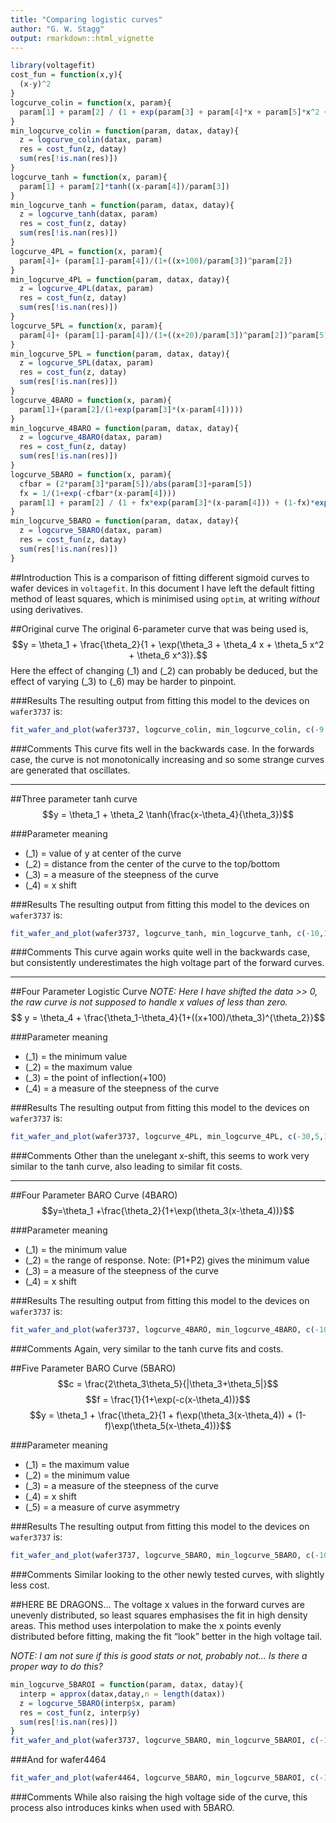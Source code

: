 ```yaml
---
title: "Comparing logistic curves"
author: "G. W. Stagg"
output: rmarkdown::html_vignette
---
```

<!--
%\VignetteEngine{knitr::rmarkdown}
%\VignetteIndexEntry{Comparing logistic curves}
-->
```r
library(voltagefit)
cost_fun = function(x,y){
  (x-y)^2
}
logcurve_colin = function(x, param){
  param[1] + param[2] / (1 + exp(param[3] + param[4]*x + param[5]*x^2 + param[6]*x^3))
}
min_logcurve_colin = function(param, datax, datay){
  z = logcurve_colin(datax, param)
  res = cost_fun(z, datay) 
  sum(res[!is.nan(res)])
}
logcurve_tanh = function(x, param){
  param[1] + param[2]*tanh((x-param[4])/param[3])
}
min_logcurve_tanh = function(param, datax, datay){
  z = logcurve_tanh(datax, param)
  res = cost_fun(z, datay) 
  sum(res[!is.nan(res)])
}
logcurve_4PL = function(x, param){
  param[4]+ (param[1]-param[4])/(1+((x+100)/param[3])^param[2])
}
min_logcurve_4PL = function(param, datax, datay){
  z = logcurve_4PL(datax, param)
  res = cost_fun(z, datay) 
  sum(res[!is.nan(res)])
}
logcurve_5PL = function(x, param){
  param[4]+ (param[1]-param[4])/(1+((x+20)/param[3])^param[2])^param[5]
}
min_logcurve_5PL = function(param, datax, datay){
  z = logcurve_5PL(datax, param)
  res = cost_fun(z, datay) 
  sum(res[!is.nan(res)])
}
logcurve_4BARO = function(x, param){
  param[1]+(param[2]/(1+exp(param[3]*(x-param[4]))))
}
min_logcurve_4BARO = function(param, datax, datay){
  z = logcurve_4BARO(datax, param)
  res = cost_fun(z, datay) 
  sum(res[!is.nan(res)])
}
logcurve_5BARO = function(x, param){
  cfbar = (2*param[3]*param[5])/abs(param[3]+param[5])
  fx = 1/(1+exp(-cfbar*(x-param[4])))
  param[1] + param[2] / (1 + fx*exp(param[3]*(x-param[4])) + (1-fx)*exp(param[5]*(x-param[4])))
}
min_logcurve_5BARO = function(param, datax, datay){
  z = logcurve_5BARO(datax, param)
  res = cost_fun(z, datay) 
  sum(res[!is.nan(res)])
}
```

##Introduction
This is a comparison of fitting different sigmoid curves to wafer devices in `voltagefit`. In this document I have left the default fitting method of least squares, which is minimised using `optim`, at writing *without* using derivatives.

##Original curve
The original 6-parameter curve that was being used is,
$$y = \theta_1 + \frac{\theta_2}{1 + \exp(\theta_3 + \theta_4 x + \theta_5 x^2 + \theta_6 x^3)}.$$
Here the effect of changing \(\theta_1\) and \(\theta_2\) can probably be deduced, but the effect of varying \(\theta_3\) to \(\theta_6\) may be harder to pinpoint.

###Results
The resulting output from fitting this model to the devices on `wafer3737` is:
```r
fit_wafer_and_plot(wafer3737, logcurve_colin, min_logcurve_colin, c(-9.1123, -15.5432, 1.1966,0.6834, -0.1843, 0.1418))
```

###Comments
This curve fits well in the backwards case. In the forwards case, the curve is not monotonically increasing and so some strange curves are generated that oscillates.

------------------------------------------------------------------------

##Three parameter tanh curve
$$y = \theta_1 + \theta_2 \tanh(\frac{x-\theta_4}{\theta_3})$$

###Parameter meaning

  * \(\theta_1\) = value of y at center of the curve
  * \(\theta_2\) = distance from the center of the curve to the top/bottom
  * \(\theta_3\) = a measure of the steepness of the curve
  * \(\theta_4\) = x shift

###Results
The resulting output from fitting this model to the devices on `wafer3737` is:
```r
fit_wafer_and_plot(wafer3737, logcurve_tanh, min_logcurve_tanh, c(-10,10,0.5,0))
```

###Comments
This curve again works quite well in the backwards case, but consistently underestimates the high voltage part of the forward curves.

------------------------------------------------------------------------

##Four Parameter Logistic Curve
*NOTE: Here I have shifted the data >> 0, the raw curve is not supposed to handle x values of less than zero.*
$$ y = \theta_4 + \frac{\theta_1-\theta_4}{1+((x+100)/\theta_3)^{\theta_2}}$$

###Parameter meaning

  * \(\theta_1\) = the minimum value
  * \(\theta_2\) = the maximum value
  * \(\theta_3\) = the point of inflection(+100)
  * \(\theta_4\) = a measure of the steepness of the curve
  
###Results
The resulting output from fitting this model to the devices on `wafer3737` is:
```r
fit_wafer_and_plot(wafer3737, logcurve_4PL, min_logcurve_4PL, c(-30,5,100,-10))
```

###Comments
Other than the unelegant x-shift, this seems to work very similar to the tanh curve, also leading to similar fit costs.

------------------------------------------------------------------------

##Four Parameter BARO Curve (4BARO)
$$y=\theta_1 +\frac{\theta_2}{1+\exp(\theta_3(x-\theta_4))}$$

###Parameter meaning

  * \(\theta_1\) = the minimum value
  * \(\theta_2\) = the range of response. Note: (P1+P2) gives the minimum value
  * \(\theta_3\) = a measure of the steepness of the curve
  * \(\theta_4\) = x shift
  
###Results
The resulting output from fitting this model to the devices on `wafer3737` is:
```r
fit_wafer_and_plot(wafer3737, logcurve_4BARO, min_logcurve_4BARO, c(-10,-20,5,0))
```

###Comments
Again, very similar to the tanh curve fits and costs.

##Five Parameter BARO Curve (5BARO)
  $$c = \frac{2\theta_3\theta_5}{|\theta_3+\theta_5|}$$
  $$f = \frac{1}{1+\exp(-c(x-\theta_4))}$$
  $$y = \theta_1 + \frac{\theta_2}{1 + f\exp(\theta_3(x-\theta_4)) + (1-f)\exp(\theta_5(x-\theta_4))}$$

###Parameter meaning

  * \(\theta_1\) = the maximum value
  * \(\theta_2\) = the minimum value
  * \(\theta_3\) = a measure of the steepness of the curve
  * \(\theta_4\) = x shift
  * \(\theta_5\) = a measure of curve asymmetry
  
###Results
The resulting output from fitting this model to the devices on `wafer3737` is:
```r
fit_wafer_and_plot(wafer3737, logcurve_5BARO, min_logcurve_5BARO, c(-10,-30,5,0,5))
```

###Comments
Similar looking to the other newly tested curves, with slightly less cost.

##HERE BE DRAGONS...
The voltage x values in the forward curves are unevenly distributed, so least squares emphasises the fit in high density areas. This method uses interpolation to make the x points evenly distributed before fitting, making the fit "look" better in the high voltage tail.

*NOTE: I am not sure if this is good stats or not, probably not... Is there a proper way to do this?*

```r
min_logcurve_5BAROI = function(param, datax, datay){
  interp = approx(datax,datay,n = length(datax))
  z = logcurve_5BARO(interp$x, param)
  res = cost_fun(z, interp$y) 
  sum(res[!is.nan(res)])
}
fit_wafer_and_plot(wafer3737, logcurve_5BARO, min_logcurve_5BAROI, c(-10,-30,5,0,5))
```

###And for wafer4464
```r
fit_wafer_and_plot(wafer4464, logcurve_5BARO, min_logcurve_5BAROI, c(-10,-30,5,0,5))
```


###Comments
While also raising the high voltage side of the curve, this process also introduces kinks when used with 5BARO.